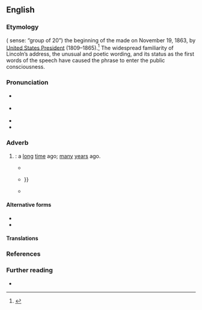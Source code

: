 ==English==
{{was wotd|2021|November|19}}

===Etymology===
{{lit|87 years ago}} ({{m|en|score}} sense: “group of 20”) the beginning of the {{w|Gettysburg Address}} made on November 19, 1863, by [[w:President of the United States|United States President]] {{w|Abraham Lincoln}} (1809–1865).<ref>{{cite-book|author=Abraham Lincoln|authorlink=Abraham Lincoln|title=[[s:Gettysburg Address (Nicolay draft)|Dedicatory Remarks]]|series={{w|Gettysburg Address}}, [[w:Gettysburg Address#Nicolay copy|Nicolay draft]]|date=19 November 1863|passage='''Four score and seven years ago''' our fathers brought forth, upon this continent, a new nation, conceived in liberty, and dedicated to the proposition that ‘all men are created equal’{{sic}}}}</ref> The widespread familiarity of Lincoln’s address, the unusual and poetic wording, and its status as the first words of the speech have caused the phrase to enter the public consciousness.

===Pronunciation===
* {{a|RP}} {{IPA|en|/ˈfɔː skɔː‿ɹən ˌsɛvən jɪəz əˌɡəʊ/}}
* {{a|GA}} {{IPA|en|/ˈfɔɹ skɔɹ ən ˌsɛvən jɪɹz əˌɡoʊ/}}
* {{audio|en|En-au-four score and seven years ago.ogg|Audio (AU)}}
* {{hyphenation|en|four score and se|ven years ago}}

===Adverb===
{{en-adv|-}}

# {{lb|en|idiomatic|often|humorous}} {{non-gloss definition|Used (sometimes [[sarcastically]]) to [[indicate]] that a [[past#Adjective|past]] [[event]] being [[mention#Verb|mentioned]] is particularly [[important]]}}: a [[long]] [[time#Noun|time]] ago; [[many]] [[year]]s ago.
#* {{quote-book|en|author={{w|Franklin Delano Roosevelt}}|date=16 April 1936|title=Address at the Dedication of the New Department of the Interior Building|url=https://www.google.com/books/edition/Public_Papers_of_the_Presidents_of_the_U/WCfeAwAAQBAJ|passage=It was established '''four score and seven years ago''', and since that time its activities have been intertwined with the internal development of the Nation itself.}}
#* {{quote-book|en|author=Phillip Roth|date=23 December 2010|chapter=Prologue|title=The Great American Novel|page=21|isbn=9781446401040|url=https://www.google.com/books/edition/The_Great_American_Novel/XsYa5qrC-T0C|passage=I imagined momentarily that it was '''four score and seven years ago''', that I had just been brought forth from my mother {{...}}}}
#* {{quote-book|en|author=Vicky DeCoster|date=20 February 2012|chapter=The Letter|title=The Wacky World of Womanhood|page=93|isbn=9781468900453|url=https://www.google.com/books/edition/The_Wacky_World_of_Womanhood/jUXXMexWbLIC|passage='''Four score and seven years ago''', I began writing an annual letter to be enclosed in my Christmas cards.}}

====Alternative forms====
* {{l|en|fourscore and seven years ago}}
* {{l|en|four score seven years ago}}

====Translations====
{{trans-top|''used (sometimes sarcastically) to indicate that a past event being mentioned is particularly important''}}
{{trans-mid}}
{{trans-bottom}}

===References===
<references/>

===Further reading===
* {{pedia|Gettysburg Address}}

{{c|en|American Civil War|Four|Historical numbers|Past|Seven}}